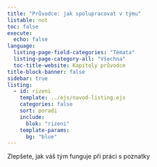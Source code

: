```yaml
---
title: "Průvodce: jak spolupracovat v týmu"
listable: not
toc: false
execute:
  echo: false
language: 
  listing-page-field-categories: "Témata"
  listing-page-category-all: "Všechna"
  toc-title-website: Kapitoly průvodce
title-block-banner: false
sidebar: true
listing:
  - id: rizeni
    template: ../ejs/navod-listing.ejs
    categories: false
    sort: poradi
    include: 
      blok: "rizeni"
    template-params:
      bg: "blue"
---
```


Zlepšete, jak váš tým funguje při práci s poznatky

<br />

::: {#rizeni}
:::


